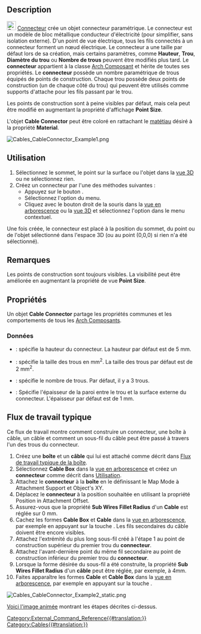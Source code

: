 <languages/>

{{Docnav/fr
|[[Cables_CableBox/fr|Boîte]]
|[[Cables_CableLightPoint/fr|Source lumineuse]] 
|[[Cables_Workbench/fr|Cables]]
|IconL=Cables_CableBox.svg
|IconR=Cables_CableLightPoint.svg
|IconC=Cables_workbench_icon.svg
}}

{{GuiCommand/fr
|Name=Cables CableConnector
|Name/fr=Cables Connecteur
|MenuLocation=Cables → Cable Connector
|Workbenches=[[Cables_Workbench/fr|Cables]]
|Shortcut=
|Version=1.0
|SeeAlso=[[Cables_Cable/fr|Cables Câble]], [[Cables_CableBox/fr|Cables Boîte]]
}}

==Description==

[[Image:Cables_CableConnector.svg|24px]] [[Cables_CableConnector/fr|Connecteur]] crée un objet connecteur paramétrique. Le connecteur est un modèle de bloc métallique conducteur d'électricité (pour simplifier, sans isolation externe). D'un point de vue électrique, tous les fils connectés à un connecteur forment un nœud électrique. Le connecteur a une taille par défaut lors de sa création, mais certains paramètres, comme '''Hauteur''', '''Trou''', '''Diamètre du trou''' ou '''Nombre de trous''' peuvent être modifiés plus tard. Le '''connecteur''' appartient à la classe [[Arch_Component/fr|Arch Composant]] et hérite de toutes ses propriétés. Le '''connecteur''' possède un nombre paramétrique de trous équipés de points de construction. Chaque trou possède deux points de construction (un de chaque côté du trou) qui peuvent être utilisés comme supports d'attache pour les fils passant par le trou.

Les points de construction sont à peine visibles par défaut, mais cela peut être modifié en augmentant la propriété d'affichage '''Point Size'''.

L'objet '''Cable Connector''' peut être coloré en rattachant le [[Arch_SetMaterial/fr|matétiau]] désiré à la propriété '''Material'''.

[[Image:Cables_CableConnector_Example1.png]]
{{Caption|Exemple de connecteur par défaut : il existe des points de construction au-dessus et au-dessous de l'anneau.}}

<span id="Usage"></span>
==Utilisation==

# Sélectionnez le sommet, le point sur la surface ou l'objet dans la [[3D_view/fr|vue 3D]] ou ne sélectionnez rien.
# Créez un connecteur par l'une des méthodes suivantes :
#* Appuyez sur le bouton {{Button|[[Image:Cables_CableConnector.svg|16px]] [[Cables_CableConnector/fr|Cable Connector]]}}.
#* Sélectionnez l'option {{MenuCommand|Cables → [[Image:Cables_CableConnector.svg|16px]] Cable Connector}} du menu.
#* Cliquez avec le bouton droit de la souris dans la [[Tree_view/fr|vue en arborescence]] ou la [[3D_view/fr|vue 3D]] et sélectionnez l'option {{MenuCommand|Cables → [[Image:Cables_CableConnector.svg|16px]] Cable Connector}} dans le menu contextuel.

Une fois créée, le connecteur est placé à la position du sommet, du point ou de l'objet sélectionné dans l'espace 3D (ou au point (0,0,0) si rien n'a été sélectionné).

<span id="Notes"></span>
==Remarques==

Les points de construction sont toujours visibles. La visibilité peut être améliorée en augmentant la propriété de vue '''Point Size'''.

<span id="Properties"></span>
==Propriétés==

Un objet '''Cable Connector''' partage les propriétés communes et les comportements de tous les [[Arch_Component/fr|Arch Composants]].

<span id="Data"></span>
===Données===

{{TitleProperty|Cable Connector}}

* {{PropertyData|Height|Length}} : spécifie la hauteur du connecteur. La hauteur par défaut est de 5 mm.
* {{PropertyData|Height|Length}} : spécifie la taille des trous en mm<sup>2</sup>. La taille des trous par défaut est de 2 mm<sup>2</sup>.
* {{PropertyData|Number of Holes|Integer}} : spécifie le nombre de trous. Par défaut, il y a 3 trous.
* {{PropertyData|Thickness|Length}} : Spécifie l'épaisseur de la paroi entre le trou et la surface externe du connecteur. L'épaisseur par défaut est de 1 mm.

<span id="Typical_workflow"></span>
== Flux de travail typique ==

Ce flux de travail montre comment construire un connecteur, une boîte à câble, un câble et comment un sous-fil du câble peut être passé à travers l'un des trous du connecteur.

# Créez une '''boîte''' et un '''câble''' qui lui est attaché comme décrit dans [[Cables_CableBox/fr#Flux_de_travail_typique|Flux de travail typique de la boîte]].
# Sélectionnez '''Cable Box''' dans la [[Tree_view/fr|vue en arborescence]] et créez un '''connecteur''' comme décrit dans [[#Utilisation|Utilisation]].
# Attachez le '''connecteur''' à la '''boîte''' en le définissant le Map Mode à Attachment Support et Object's XY.
# Déplacez le '''connecteur''' à la position souhaitée en utilisant la propriété Position in Attachment Offset.
# Assurez-vous que la propriété '''Sub Wires Fillet Radius''' d'un '''Cable''' est réglée sur 0 mm.
# Cachez les formes '''Cable Box''' et '''Cable''' dans la [[Tree_view/fr|vue en arborescence]], par exemple en appuyant sur la touche {{KEY|Espace}}. Les fils secondaires du câble doivent être encore visibles.
# Attachez l'extrémité du plus long sous-fil créé à l'étape 1 au point de construction supérieur du premier trou du '''connecteur'''.
# Attachez l'avant-dernière point du même fil secondaire au point de construction inférieur du premier trou du '''connecteur'''.
# Lorsque la forme désirée du sous-fil a été construite, la propriété '''Sub Wires Fillet Radius''' d'un '''câble''' peut être réglée, par exemple, à 4mm.
# Faites apparaître les formes '''Cable''' et '''Cable Box''' dans la [[Tree_view/fr|vue en arborescence]], par exemple en appuyant sur la touche {{KEY|Espace}}.

[[Image:Cables_CableConnector_Example2_static.png]]
{{Caption|Exemple de sous-câble passé dans le trou du connecteur}}

[[Cables_Example4_CableConnector|Voici l'image animée]] montrant les étapes décrites ci-dessus.


{{Docnav/fr
|[[Cables_CableBox/fr|Boîte]]
|[[Cables_CableLightPoint/fr|Source lumineuse]] 
|[[Cables_Workbench/fr|Cables]]
|IconL=Cables_CableBox.svg
|IconR=Cables_CableLightPoint.svg
|IconC=Cables_workbench_icon.svg
}}

[[Category:External_Command_Reference{{#translation:}}]]
[[Category:Cables{{#translation:}}]]